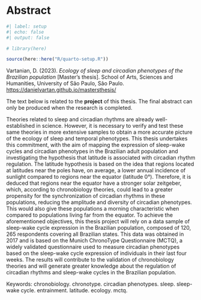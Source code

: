 <!-- %:::% .common h1 begin %:::% -->
# Abstract {.unnumbered}
<!-- %:::% .common h1 end %:::% -->

```r
#| label: setup
#| echo: false
#| output: false

# library(here)

source(here::here("R/quarto-setup.R"))
```

<!-- %:::% vernacular-abstract body begin %:::% -->
Vartanian, D. (2023). _Ecology of sleep and circadian phenotypes of the Brazilian population_ [Master's thesis]. School of Arts, Sciences and Humanities, University of São Paulo, São Paulo. [https://danielvartan.github.io/mastersthesis/](https://danielvartan.github.io/mastersthesis/)

The text below is related to the __project__ of this thesis. The final abstract can only be produced when the research is completed.

Theories related to sleep and circadian rhythms are already well-established in science. However, it is necessary to verify and test these same theories in more extensive samples to obtain a more accurate picture of the ecology of sleep and temporal phenotypes. This thesis undertakes this commitment, with the aim of mapping the expression of sleep-wake cycles and circadian phenotypes in the Brazilian adult population and investigating the hypothesis that latitude is associated with circadian rhythm regulation. The latitude hypothesis is based on the idea that regions located at latitudes near the poles have, on average, a lower annual incidence of sunlight compared to regions near the equator (latitude 0°). Therefore, it is deduced that regions near the equator have a stronger solar zeitgeber, which, according to chronobiology theories, could lead to a greater propensity for the synchronization of circadian rhythms in these populations, reducing the amplitude and diversity of circadian phenotypes. This would also give these populations a morning characteristic when compared to populations living far from the equator. To achieve the aforementioned objectives, this thesis project will rely on a data sample of sleep-wake cycle expression in the Brazilian population, composed of $120,265$ respondents covering all Brazilian states. This data was obtained in 2017 and is based on the Munich ChronoType Questionnaire (MCTQ), a widely validated questionnaire used to measure circadian phenotypes based on the sleep-wake cycle expression of individuals in their last four weeks. The results will contribute to the validation of chronobiology theories and will generate greater knowledge about the regulation of circadian rhythms and sleep-wake cycles in the Brazilian population.

Keywords: chronobiology. chronotype. circadian phenotypes. sleep. sleep-wake cycle. entrainment. latitude. ecology. mctq.
<!-- %:::% vernacular-abstract body end %:::% -->
